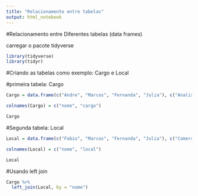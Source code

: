 ---
title: "Relacionamento entre tabelas"
output: html_notebook
---

#Relacionamento entre Diferentes tabelas (data frames)

carregar o pacote tidyverse
```{r}
library(tidyverse)
library(tidyr)
```
#Criando as tabelas como exemplo: Cargo e Local

#primeira tabela: Cargo
```{r}
Cargo = data.frame(c("Andre", "Marcos", "Fernanda", "Julia"), c("Analista", "Analista", "Coordenador", "Gerente"))

colnames(Cargo) = c("nome", "cargo")

Cargo
```

#Segunda tabela: Local
```{r}
Local = data.frame(c("Fabio", "Marcos", "Fernanda", "Julia"), c("Comercial", "CRM", "TI", "RH"))

colnames(Local) = c("nome", "local")

Local
```
#Usando left join
```{r}
Cargo %>% 
  left_join(Local, by = "nome")
```
